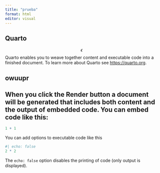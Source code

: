 ```yaml
---
title: "prueba"
format: html
editor: visual
---
```


## Quarto

$$ \epsilon $$ Quarto enables you to weave together content and executable code into a finished document. To learn more about Quarto see <https://quarto.org>.

## owuupr

## When you click the **Render** button a document will be generated that includes both content and the output of embedded code. You can embed code like this:

```r
1 + 1
```

You can add options to executable code like this

```r
#| echo: false
2 * 2
```

The `echo: false` option disables the printing of code (only output is displayed).
